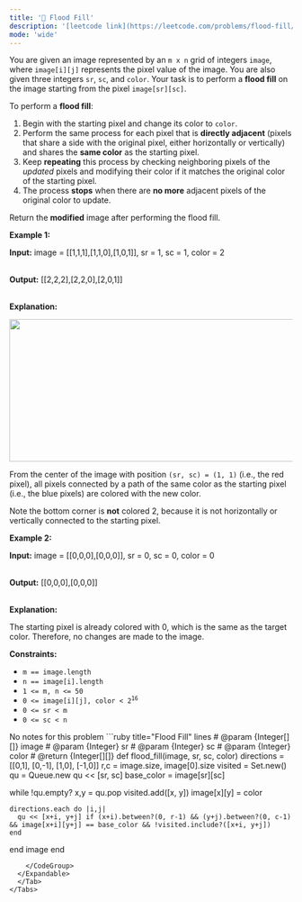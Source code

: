 ```yaml
---
title: '🧩 Flood Fill'
description: '[leetcode link](https://leetcode.com/problems/flood-fill/description/)'
mode: 'wide'
---
```

<Tabs>
  <Tab title="Question" icon="circle-question" iconType="regular">
    <Card>
      <p>You are given an image represented by an <code>m x n</code> grid of integers <code>image</code>, where <code>image[i][j]</code> represents the pixel value of the image. You are also given three integers <code>sr</code>, <code>sc</code>, and <code>color</code>. Your task is to perform a <strong>flood fill</strong> on the image starting from the pixel <code>image[sr][sc]</code>.</p>  <p>To perform a <strong>flood fill</strong>:</p>  <ol>  <li>Begin with the starting pixel and change its color to <code>color</code>.</li>  <li>Perform the same process for each pixel that is <strong>directly adjacent</strong> (pixels that share a side with the original pixel, either horizontally or vertically) and shares the <strong>same color</strong> as the starting pixel.</li>  <li>Keep <strong>repeating</strong> this process by checking neighboring pixels of the <em>updated</em> pixels&nbsp;and modifying their color if it matches the original color of the starting pixel.</li>  <li>The process <strong>stops</strong> when there are <strong>no more</strong> adjacent pixels of the original color to update.</li> </ol>  <p>Return the <strong>modified</strong> image after performing the flood fill.</p>   <p><strong class="example">Example 1:</strong></p>  <div class="example-block"> <p><strong>Input:</strong> <span class="example-io">image = [[1,1,1],[1,1,0],[1,0,1]], sr = 1, sc = 1, color = 2</span></p>  <p><br/> <strong>Output:</strong> <span class="example-io">[[2,2,2],[2,2,0],[2,0,1]]</span></p>  <p><br/> <strong>Explanation:</strong></p>  <p><img alt="" src="https://assets.leetcode.com/uploads/2021/06/01/flood1-grid.jpg" style="width: 613px; height: 253px;" /></p>  <p>From the center of the image with position <code>(sr, sc) = (1, 1)</code> (i.e., the red pixel), all pixels connected by a path of the same color as the starting pixel (i.e., the blue pixels) are colored with the new color.</p>  <p>Note the bottom corner is <strong>not</strong> colored 2, because it is not horizontally or vertically connected to the starting pixel.</p> </div>  <p><strong class="example">Example 2:</strong></p>  <div class="example-block"> <p><strong>Input:</strong> <span class="example-io">image = [[0,0,0],[0,0,0]], sr = 0, sc = 0, color = 0</span></p>  <p><br/> <strong>Output:</strong> <span class="example-io">[[0,0,0],[0,0,0]]</span></p>  <p><br/> <strong>Explanation:</strong></p>  <p>The starting pixel is already colored with 0, which is the same as the target color. Therefore, no changes are made to the image.</p> </div>   <p><strong>Constraints:</strong></p>  <ul>  <li><code>m == image.length</code></li>  <li><code>n == image[i].length</code></li>  <li><code>1 &lt;= m, n &lt;= 50</code></li>  <li><code>0 &lt;= image[i][j], color &lt; 2<sup>16</sup></code></li>  <li><code>0 &lt;= sr &lt; m</code></li>  <li><code>0 &lt;= sc &lt; n</code></li> </ul> 
    </Card>
  </Tab>
  <Tab title="Solution" icon="lightbulb" iconType="regular" >
    <Card>
      No notes for this problem
    </Card>
  <Expandable title="code">
    <CodeGroup dropdown>
```ruby title="Flood Fill" lines
# @param {Integer[][]} image
# @param {Integer} sr
# @param {Integer} sc
# @param {Integer} color
# @return {Integer[][]}
def flood_fill(image, sr, sc, color)
  directions = [[0,1], [0,-1], [1,0], [-1,0]]
  r,c = image.size, image[0].size
  visited = Set.new()
  qu = Queue.new
  qu << [sr, sc]
  base_color = image[sr][sc]

  while !qu.empty?
    x,y = qu.pop
    visited.add([x, y])
    image[x][y] = color

    directions.each do |i,j|
      qu << [x+i, y+j] if (x+i).between?(0, r-1) && (y+j).between?(0, c-1) && image[x+i][y+j] == base_color && !visited.include?([x+i, y+j])
    end
  end
  image
end
```
    </CodeGroup>
  </Expandable>
  </Tab>
</Tabs>